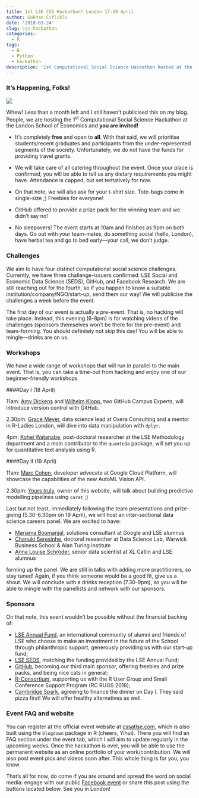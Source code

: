 ```yaml
---
title: 1st LSE CSS Hackathon! London 17-19 April
author: Gokhan Ciflikli
date: '2018-03-24'
slug: css-hackathon
categories:
  - R
tags:
  - R
  - Python
  - hackathon
description: '1st Computational Social Science Hackathon hosted at the London School of Economics'
---
```


### It's Happening, Folks!

![](/img/css_poster_small.png)

Whew! Less than a month left and I still haven't publicised this on my blog. People, we are hosting the 1^st^ Computational Social Science Hackathon at the London School of Economics and __you are invited!__

* It's completely __free__ and open to __all__. With that said, we will prioritise students/recent graduates and participants from the under-represented segments of the society. Unfortunately, we do not have the funds for providing travel grants.

* We will take care of all catering throughout the event. Once your place is confirmed, you will be able to tell us any dietary requirements you might have. Attendance is capped, but set tentatively for now.

* On that note, we will also ask for your t-shirt size. Tote-bags come in single-size ;) Freebies for everyone!

* GitHub offered to provide a prize pack for the winning team and we didn't say no!

* No sleepovers! The event starts at 10am and finishes as 9pm on both days. Go out with your team-mates, do something social (hello, London), have herbal tea and go to bed early---your call, we don't judge.

### Challenges

We aim to have four distinct computational social science challenges. Currently, we have three challenge-issuers confirmed: LSE Social and Economic Data Science (SEDS), GitHub, and Facebook Research. We are still reaching out for the fourth, so if you happen to know a suitable institution/company/NGO/start-up, send them our way! We will publicise the challenges a week before the event.

The first day of our event is actually a pre-event. That is, no hacking will take place. Instead, this evening (6-8pm) is for watching videos of the challenges (sponsors themselves won't be there for the pre-event) and team-forming. You should definitely not skip this day! You will be able to mingle---drinks are on us.

### Workshops

We have a wide range of workshops that will run in parallel to the main event. That is, you can take a time-out from hacking and enjoy one of our beginner-friendly workshops.

####Day I (18 April)

11am: [Amy Dickens](https://githubcampus.expert/RedRoxProjects/) and [Wilhelm Klopp](https://githubcampus.expert/wilhelmklopp/), two GitHub Campus Experts, will introduce version control with GitHub.

2.30pm: [Grace Meyer](https://rladies.org/r-speakers/name/grace-meyer/), data science lead at Oxera Consulting and a mentor in R-Ladies London, will dive into data manipulation with `dplyr`.

4pm: [Kohei Watanabe](https://koheiw.net/), post-doctoral researcher at the LSE Methodology department and a main contributor to the `quanteda` package, will set you up for quantitative text analysis using R.

####Day II (19 April)

11am: [Marc Cohen](https://www.mcohen.io/), developer advocate at Google Cloud Platform, will showcase the capabilities of the new AutoML Vision API.

2.30pm: [Yours truly](https://www.gokhanciflikli.com/), owner of this website, will talk about building predictive modelling pipelines using `caret` ;)

Last but not least, immediately following the team presentations and prize-giving (5.30-6.30pm on 19 April), we will host an inter-sectional data science careers panel. We are excited to have:

* [Mariama Boumanjal](https://www.linkedin.com/in/mariama-boumanjal-a8150b76/), solutions consultant at Google and LSE alumnus
* [Chanuki Seresinhe](https://www.linkedin.com/in/chanukiseresinhe/), doctoral researcher at Data Science Lab, Warwick Business School & Alan Turing Institute
* [Anna Louise Schröder](https://www.linkedin.com/in/alschroeder/), senior data scientist at XL Catlin and LSE alumnus

forming up the panel. We are still in talks with adding more practitioners, so stay tuned! Again, if you think someone would be a good fit, give us a shout. We will conclude with a drinks reception (7.30-9pm), so you will be able to mingle with the panellists and network with our sponsors.

### Sponsors

On that note, this event wouldn't be possible without the financial backing of:

* [LSE Annual Fund](http://www.lse.ac.uk/supporting-lse/give-to-lse/annual-fund), an international community of alumni and friends of LSE who choose to make an investment in the future of the School through philanthropic support, generously providing us with our start-up fund;
* [LSE SEDS](http://www.lse.ac.uk/seds/), matching the funding provided by the LSE Annual Fund;
* [GitHub](https://github.com/about), becoming our third main sponsor, offering freebies and prize packs, and being nice cats in general;
* [R-Consortium](https://www.r-consortium.org/), supporting us with the R User Group and Small Conference Support Program (RC RUGS 2018);
* [Cambridge Spark](https://cambridgespark.com/), agreeing to finance the dinner on Day I. They said pizza first! We will offer healthy alternatives as well.

### Event FAQ and website

You can register at the official event website at [cssatlse.com](https://www.cssatlse.com), which is _also_ built using the `blogdown` package in R (cheers, Yihui). There you will find an FAQ section under the event tab, which I will aim to update regularly in the upcoming weeks. Once the hackathon is over, you will be able to use the permanent website as an online portfolio of your work/contribution. We will also post event pics and videos soon after. This whole thing is for you, you know.

That's all for now, do come if you are around and spread the word on social media: engage with our public [Facebook event](https://www.facebook.com/events/1189313607868728/) or share this post using the buttons located below. See you in London!
